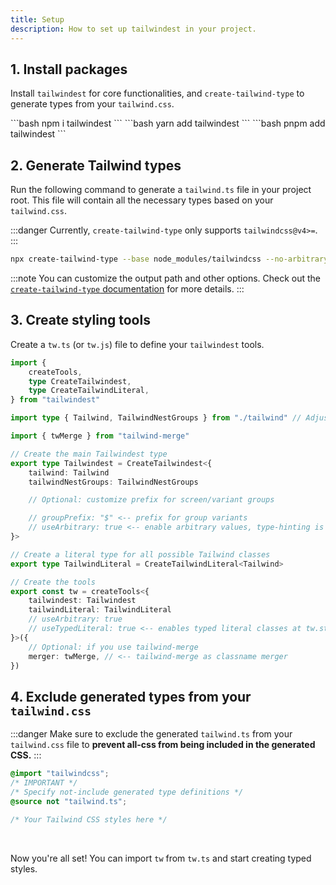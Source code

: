 ```yaml
---
title: Setup
description: How to set up tailwindest in your project.
---
```



## 1. Install packages

Install `tailwindest` for core functionalities, and `create-tailwind-type` to generate types from your `tailwind.css`.

<Tabs>
    <TabItem label="npm">```bash npm i tailwindest ```</TabItem>
    <TabItem label="yarn">```bash yarn add tailwindest ```</TabItem>
    <TabItem label="pnpm">```bash pnpm add tailwindest ```</TabItem>
</Tabs>

## 2. Generate Tailwind types

Run the following command to generate a `tailwind.ts` file in your project root. This file will contain all the necessary types based on your `tailwind.css`.

:::danger
Currently, `create-tailwind-type` only supports `tailwindcss@v4>=`.
:::

```bash
npx create-tailwind-type --base node_modules/tailwindcss --no-arbitrary-value --disable-variants
```

:::note
You can customize the output path and other options. Check out the [`create-tailwind-type` documentation](/create-tailwind-type) for more details.
:::

## 3. Create styling tools

Create a `tw.ts` (or `tw.js`) file to define your `tailwindest` tools.

```ts filename="tw.ts"
import {
    createTools,
    type CreateTailwindest,
    type CreateTailwindLiteral,
} from "tailwindest"

import type { Tailwind, TailwindNestGroups } from "./tailwind" // Adjust path if needed

import { twMerge } from "tailwind-merge"

// Create the main Tailwindest type
export type Tailwindest = CreateTailwindest<{
    tailwind: Tailwind
    tailwindNestGroups: TailwindNestGroups

    // Optional: customize prefix for screen/variant groups

    // groupPrefix: "$" <-- prefix for group variants
    // useArbitrary: true <-- enable arbitrary values, type-hinting is available for this option
}>

// Create a literal type for all possible Tailwind classes
export type TailwindLiteral = CreateTailwindLiteral<Tailwind>

// Create the tools
export const tw = createTools<{
    tailwindest: Tailwindest
    tailwindLiteral: TailwindLiteral
    // useArbitrary: true
    // useTypedLiteral: true <-- enables typed literal classes at tw.style().class(...typed literals)
}>({
    // Optional: if you use tailwind-merge
    merger: twMerge, // <-- tailwind-merge as classname merger
})
```

## 4. Exclude generated types from your `tailwind.css`

:::danger
Make sure to exclude the generated `tailwind.ts` from your `tailwind.css` file to **prevent all-css from being included in the generated CSS.**
:::

```css filename="tailwind.css"
@import "tailwindcss";
/* IMPORTANT */
/* Specify not-include generated type definitions */
@source not "tailwind.ts";

/* Your Tailwind CSS styles here */
```

<br />

Now you're all set! You can import `tw` from `tw.ts` and start creating typed styles.
